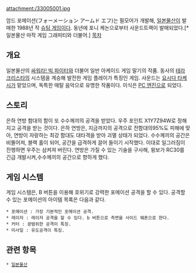 attachment:/33005001.jpg

암드 포메이션(フォーメーション アームド エフ)는 필모어가 개발해, [[일본물산]]이 발매한 1988년 작 [[슈팅 게임]]이다. 동년에 포니 케논으로부터 사운드트랙이 발매되었다.[* 일본물산 마작 게임 그래피티와 더불어.]
[[목차]]
== 개요 ==

일본물산의 [[싸워라! 빅 파이터]]와 더불어 일반 아케이드 게임 말기의 작품. 동사의 [[테라 크리스타]]의 시스템을 계승해 발전한 게임 플레이가 특징인 게임. 사운드는 [[요시다 타케시]]가 맡았으며, 독특한 매탈 음악으로 유명한 작품이다.
이식은 [[PC 엔진]]으로 되었다.

== 스토리 ==

은하 연방 함대의 함이 또 수수께끼의 공격을 받았다.
우주 포인트 X1Y7Z94W로 정해지고 공격을 받는 것이다.
은하 연방은, 지금까지의 공격으로 전함대의95%도 피해에 맞아, 연방이 자랑하는 최강 함대도 대타격을 받아 괴멸 상태가 되었다.
수수께끼의 공간은 비뚤어져, 블랙 홀이 되어, 공간을 급격하게 끌어 들이기 시작했다.
이대로 일그러짐이 진행하면 우주는 삼켜져 버린다.
연방은 가질 수 있는 기술을 구사해, 윙보가 RC30를 긴급 개발시켜,수수께끼의 공간으로 향하게 했다.

== 게임 시스템 ==

게임 시스템은, B 버튼을 이용해 호위기로 강력한 포메이션 공격을 할 수 있다. 공격할 수 있는 포메이션의 아이템 목록은 다음과 같다.

 * 포메이션 : 가장 기본적인 포메이션 공격.
 * 레이저 : 레이저 공격을 할 수 있다. b 버튼으로 측면을 사이드 웨폰으로 한다.
 * 커터 : 광범위한 공격이 특징.
 * 미사일 : 유도공격이 특징.

== 관련 항목 ==

 * [[일본물산]]
